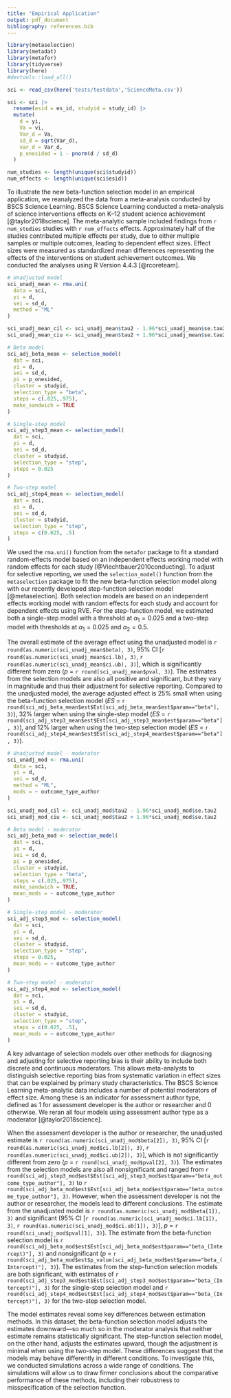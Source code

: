 ```yaml
---
title: "Empirical Application"
output: pdf_document
bibliography: references.bib
---
```


```r
library(metaselection)
library(metadat)
library(metafor)
library(tidyverse)
library(here)
#devtools::load_all()

sci <- read_csv(here('tests/testdata','ScienceMeta.csv'))

sci <- sci |>
  rename(esid = es_id, studyid = study_id) |>
  mutate(
    d = yi,
    Va = vi,
    Var_d = Va,
    sd_d = sqrt(Var_d),
    var_d = Var_d,
    p_onesided = 1 - pnorm(d / sd_d)
  )

num_studies <- length(unique(sci$studyid))
num_effects <- length(unique(sci$esid))
```

To illustrate the new beta-function selection model in an empirical application, we reanalyzed the data from a meta-analysis conducted by BSCS Science Learning. BSCS Science Learning conducted a meta-analysis of science interventions effects on K–12 student science achievement [@taylor2018science]. The meta-analytic sample included findings from `r num_studies` studies with `r num_effects` effects. Approximately half of the studies contributed multiple effects per study, due to either multiple samples or multiple outcomes, leading to dependent effect sizes. Effect sizes were measured as standardized mean differences representing the effects of the interventions on student achievement outcomes. We conducted the analyses using R Version 4.4.3 [@rcoreteam].

```r
# Unadjusted model
sci_unadj_mean <- rma.uni(
  data = sci,
  yi = d,
  sei = sd_d,
  method = "ML"
)

sci_unadj_mean_cil <- sci_unadj_mean$tau2 - 1.96*sci_unadj_mean$se.tau2
sci_unadj_mean_ciu <- sci_unadj_mean$tau2 + 1.96*sci_unadj_mean$se.tau2

# Beta model
sci_adj_beta_mean <- selection_model(
  dat = sci,
  yi = d,
  sei = sd_d,
  pi = p_onesided,
  cluster = studyid,
  selection_type = "beta",
  steps = c(.025,.975),
  make_sandwich = TRUE
)

# Single-step model
sci_adj_step3_mean <- selection_model(
  dat = sci, 
  yi = d,
  sei = sd_d,
  cluster = studyid,
  selection_type = "step",
  steps = 0.025
)

# Two-step model
sci_adj_step4_mean <- selection_model(
  dat = sci, 
  yi = d,
  sei = sd_d,
  cluster = studyid,
  selection_type = "step",
  steps = c(0.025, .5)
)
```

We used the `rma.uni()` function from the `metafor` package to fit a standard random-effects model based on an independent effects working model with random effects for each study [@Viechtbauer2010conducting]. To adjust for selective reporting, we used the `selection_model()` function from the `metaselection` package to fit the new beta-function selection model along with our recently developed step-function selection model [@metaselection]. Both selection models are based on an independent effects working model with random effects for each study and account for dependent effects using RVE. For the step-function model, we estimated both a single-step model with a threshold at $\alpha_1 = 0.025$ and a two-step model with thresholds at $\alpha_1 = 0.025$ and $\alpha_2 = 0.5$.

The overall estimate of the average effect using the unadjusted model is `r round(as.numeric(sci_unadj_mean$beta), 3)`, 95% CI [`r round(as.numeric(sci_unadj_mean$ci.lb), 3)`, `r round(as.numeric(sci_unadj_mean$ci.ub), 3)`], which is significantly different from zero ($p$ = `r round(sci_unadj_mean$pval, 3)`). The estimates from the selection models are also all positive and significant, but they vary in magnitude and thus their adjustment for selective reporting. Compared to the unadjusted model, the average adjusted effect is 25% small when using the beta-function selection model ($ES$ = `r round(sci_adj_beta_mean$est$Est[sci_adj_beta_mean$est$param=="beta"], 3)`), 32% larger when using the single-step model ($ES$ = `r round(sci_adj_step3_mean$est$Est[sci_adj_step3_mean$est$param=="beta"], 3)`), and 12% larger when using the two-step selection model ($ES$ = `r round(sci_adj_step4_mean$est$Est[sci_adj_step4_mean$est$param=="beta"], 3)`).

```r
# Unadjusted model - moderator
sci_unadj_mod <- rma.uni(
  data = sci,
  yi = d,
  sei = sd_d,
  method = "ML",
  mods = ~ outcome_type_author
)

sci_unadj_mod_cil <- sci_unadj_mod$tau2 - 1.96*sci_unadj_mod$se.tau2
sci_unadj_mod_ciu <- sci_unadj_mod$tau2 + 1.96*sci_unadj_mod$se.tau2

# Beta model - moderator
sci_adj_beta_mod <- selection_model(
  dat = sci,
  yi = d,
  sei = sd_d,
  pi = p_onesided,
  cluster = studyid,
  selection_type = "beta",
  steps = c(.025,.975),
  make_sandwich = TRUE,
  mean_mods = ~ outcome_type_author
)

# Single-step model - moderator
sci_adj_step3_mod <- selection_model(
  dat = sci, 
  yi = d,
  sei = sd_d,
  cluster = studyid,
  selection_type = "step",
  steps = 0.025,
  mean_mods = ~ outcome_type_author
)

# Two-step model - moderator
sci_adj_step4_mod <- selection_model(
  dat = sci, 
  yi = d,
  sei = sd_d,
  cluster = studyid,
  selection_type = "step",
  steps = c(0.025, .5),
  mean_mods = ~ outcome_type_author
)
```

A key advantage of selection models over other methods for diagnosing and adjusting for selective reporting bias is their ability to include both discrete and continuous moderators. This allows meta-analysts to distinguish selective reporting bias from systematic variation in effect sizes that can be explained by primary study characteristics. The BSCS Science Learning meta-analytic data includes a number of potential moderators of effect size. Among these is an indicator for assessment author type, defined as 1 for assessment developer is the author or researcher and 0 otherwise. We reran all four models using assessment author type as a moderator [@taylor2018science].

When the assessment developer is the author or researcher, the unadjusted estimate is `r round(as.numeric(sci_unadj_mod$beta[2]), 3)`, 95% CI [`r round(as.numeric(sci_unadj_mod$ci.lb[2]), 3)`, `r round(as.numeric(sci_unadj_mod$ci.ub[2]), 3)`], which is not significantly different from zero ($p$ = `r round(sci_unadj_mod$pval[2], 3)`). The estimates from the selection models are also all nonsignificant and ranged from 
`r round(sci_adj_step3_mod$est$Est[sci_adj_step3_mod$est$param=="beta_outcome_type_author"], 3)` to `r round(sci_adj_beta_mod$est$Est[sci_adj_beta_mod$est$param=="beta_outcome_type_author"], 3)`. However, when the assessment developer is not the author or researcher, the models lead to different conclusions. The estimate from the unadjusted model is `r round(as.numeric(sci_unadj_mod$beta[1]), 3)` and significant (95% CI [`r round(as.numeric(sci_unadj_mod$ci.lb[1]), 3)`, `r round(as.numeric(sci_unadj_mod$ci.ub[1]), 3)`], $p$ = `r round(sci_unadj_mod$pval[1], 3)`). The estimate from the beta-function selection model is `r round(sci_adj_beta_mod$est$Est[sci_adj_beta_mod$est$param=="beta_(Intercept)"], 3)` and nonsignificant ($p$ = `r round(sci_adj_beta_mod$est$p_value[sci_adj_beta_mod$est$param=="beta_(Intercept)"], 3)`).
The estimates from the step-function selection models are both significant, with estimates of `r round(sci_adj_step3_mod$est$Est[sci_adj_step3_mod$est$param=="beta_(Intercept)"], 3)` for the single-step selection model and `r round(sci_adj_step4_mod$est$Est[sci_adj_step4_mod$est$param=="beta_(Intercept)"], 3)` for the two-step selection model.

<!-- I'd love to put the estimates in a table, I just don't know how. -->
The model estimates reveal some key differences between estimation methods. In this dataset, the beta-function selection model adjusts the estimates downward---so much so in the moderator analysis that neither estimate remains statistically significant. The step-function selection model, on the other hand, adjusts the estimates upward, though the adjustment is minimal when using the two-step model. These differences suggest that the models may behave differently in different conditions. To investigate this, we conducted simulations across a wide range of conditions. The simulations will allow us to draw firmer conclusions about the comparative performance of these methods, including their robustness to misspecification of the selection function.
